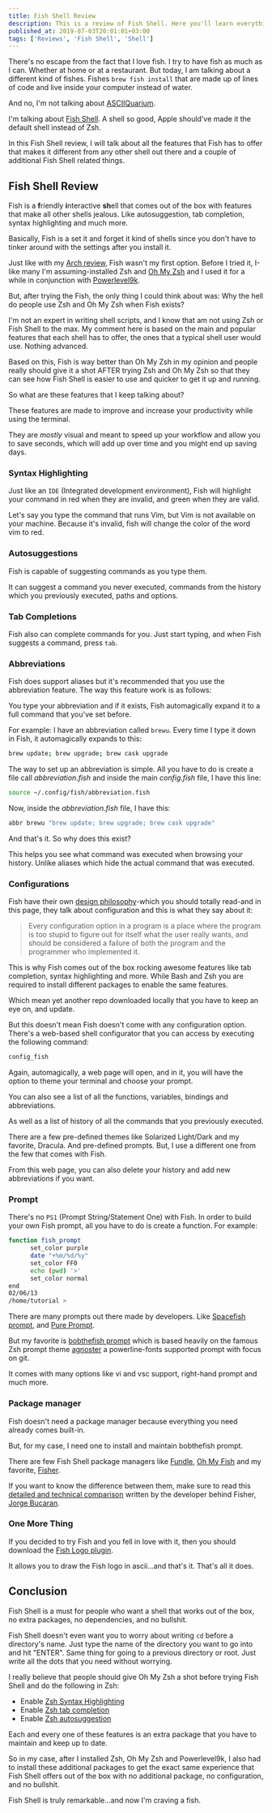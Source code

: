 ```yaml
---
title: Fish Shell Review
description: This is a review of Fish Shell. Here you'll learn everything you need about Fish Shell and why it's awesome!
published_at: 2019-07-03T20:01:01+03:00
tags: ['Reviews', 'Fish Shell', 'Shell']
---
```


There's no escape from the fact that I love fish. I try to have fish as much as I can. Whether at home or at a restaurant. But today, I am talking about a different kind of fishes. Fishes `brew fish install` that are made up of lines of code and live inside your computer instead of water.

And no, I'm not talking about [ASCIIQuarium](https://robobunny.com/projects/asciiquarium/html/).

I'm talking about [Fish Shell](https://fishshell.com/). A shell so good, Apple should've made it the default shell instead of Zsh.

In this Fish Shell review, I will talk about all the features that Fish has to offer that makes it different from any other shell out there and a couple of additional Fish Shell related things.

## Fish Shell Review

Fish is a **f**riendly **i**nteractive **sh**ell that comes out of the box with features that make all other shells jealous. Like autosuggestion, tab completion, syntax highlighting and much more.

Basically, Fish is a set it and forget it kind of shells since you don't have to tinker around with the settings after you install it.

Just like with my [Arch review](https://www.news47ell.com/how-to/install-arch-linux-guide/), Fish wasn't my first option. Before I tried it, I-like many I'm assuming-installed Zsh and [Oh My Zsh](https://ohmyz.sh/) and I used it for a while in conjunction with [Powerlevel9k](https://github.com/bhilburn/powerlevel9k).

But, after trying the Fish, the only thing I could think about was: Why the hell do people use Zsh and Oh My Zsh when Fish exists?

I'm not an expert in writing shell scripts, and I know that am not using Zsh or Fish Shell to the max. My comment here is based on the main and popular features that each shell has to offer, the ones that a typical shell user would use. Nothing advanced.

Based on this, Fish is way better than Oh My Zsh in my opinion and people really should give it a shot AFTER trying Zsh and Oh My Zsh so that they can see how Fish Shell is easier to use and quicker to get it up and running.

So what are these features that I keep talking about?

These features are made to improve and increase your productivity while using the terminal.

They are _mostly_ visual and meant to speed up your workflow and allow you to save seconds, which will add up over time and you might end up saving days.

### Syntax Highlighting

Just like an `IDE` (Integrated development environment), Fish will highlight your command in red when they are invalid, and green when they are valid.

Let's say you type the command that runs Vim, but Vim is not available on your machine. Because it's invalid, fish will change the color of the word vim to red.

### Autosuggestions

Fish is capable of suggesting commands as you type them.

It can suggest a command you never executed, commands from the history which you previously executed, paths and options.

### Tab Completions

Fish also can complete commands for you. Just start typing, and when Fish suggests a command, press `tab`.

### Abbreviations

Fish does support aliases but it's recommended that you use the abbreviation feature. The way this feature work is as follows:

You type your abbreviation and if it exists, Fish automagically expand it to a full command that you've set before.

For example: I have an abbreviation called `brewu`. Every time I type it down in Fish, it automagically expands to this:

```bash
brew update; brew upgrade; brew cask upgrade
```

The way to set up an abbreviation is simple. All you have to do is create a file call _abbreviation.fish_ and inside the main _config.fish_ file, I have this line:

```bash
source ~/.config/fish/abbreviation.fish
```

Now, inside the _abbreviation.fish_ file, I have this:

```bash title="abbreviation.fish"
abbr brewu "brew update; brew upgrade; brew cask upgrade"
```

And that's it. So why does this exist?

This helps you see what command was executed when browsing your history. Unlike aliases which hide the actual command that was executed.

### Configurations

Fish have their own [design philosophy](http://fishshell.com/docs/current/design.html)-which you should totally read-and in this page, they talk about configuration and this is what they say about it:

> Every configuration option in a program is a place where the program is too stupid to figure out for itself what the user really wants, and should be considered a failure of both the program and the programmer who implemented it.

This is why Fish comes out of the box rocking awesome features like tab completion, syntax highlighting and more.
While Bash and Zsh you are required to install different packages to enable the same features.

Which mean yet another repo downloaded locally that you have to keep an eye on, and update.

But this doesn't mean Fish doesn't come with any configuration option. There's a web-based shell configurator that you can access by executing the following command:

```bash
config_fish
```

Again, automagically, a web page will open, and in it, you will have the option to theme your terminal and choose your prompt.

You can also see a list of all the functions, variables, bindings and abbreviations.

As well as a list of history of all the commands that you previously executed.

There are a few pre-defined themes like Solarized Light/Dark and my favorite, Dracula. And pre-defined prompts. But, I use a different one from the few that comes with Fish.

From this web page, you can also delete your history and add new abbreviations if you want.

### Prompt

There's no `PS1` (Prompt String/Statement One) with Fish. In order to build your own Fish prompt, all you have to do is create a function. For example:

```bash
function fish_prompt
      set_color purple
      date "+%m/%d/%y"
      set_color FF0
      echo (pwd) '>'
      set_color normal
end
02/06/13
/home/tutorial >
```

There are many prompts out there made by developers. Like [Spacefish prompt](https://github.com/matchai/spacefish), and [Pure Prompt](https://github.com/rafaelrinaldi/pure).

But my favorite is [bobthefish prompt](https://github.com/oh-my-fish/theme-bobthefish) which is based heavily on the famous Zsh prompt theme [agnoster](https://github.com/agnoster/agnoster-zsh-theme) a powerline-fonts supported prompt with focus on git.

It comes with many options like vi and vsc support, right-hand prompt and much more.

### Package manager

Fish doesn't need a package manager because everything you need already comes built-in.

But, for my case, I need one to install and maintain bobthefish prompt.

There are few Fish Shell package managers like [Fundle](https://github.com/danhper/fundle), [Oh My Fish](https://github.com/oh-my-fish/oh-my-fish) and my favorite, [Fisher](https://github.com/jorgebucaran/fisher).

If you want to know the difference between them, make sure to read this [detailed and technical comparison](https://github.com/jorgebucaran/fisher/issues/481) written by the developer behind Fisher, [Jorge Bucaran](https://twitter.com/JorgeBucaran).

### One More Thing

If you decided to try Fish and you fell in love with it, then you should download the [Fish Logo plugin](https://github.com/laughedelic/fish_logo).

It allows you to draw the Fish logo in ascii...and that's it. That's all it does.

## Conclusion

Fish Shell is a must for people who want a shell that works out of the box, no extra packages, no dependencies, and no bullshit.

Fish Shell doesn't even want you to worry about writing `cd` before a directory's name. Just type the name of the directory you want to go into and hit "ENTER". Same thing for going to a previous directory or root. Just write all the dots that you need without worrying.

I really believe that people should give Oh My Zsh a shot before trying Fish Shell and do the following in Zsh:

- Enable [Zsh Syntax Highlighting](https://github.com/zsh-users/zsh-syntax-highlighting)
- Enable [Zsh tab completion](https://github.com/zsh-users/zsh-completions)
- Enable [Zsh autosuggestion](https://github.com/zsh-users/zsh-autosuggestions)

Each and every one of these features is an extra package that you have to maintain and keep up to date.

So in my case, after I installed Zsh, Oh My Zsh and Powerlevel9k, I also had to install these additional packages to get the exact same experience that Fish Shell offers out of the box with no additional package, no configuration, and no bullshit.

Fish Shell is truly remarkable...and now I'm craving a fish.
